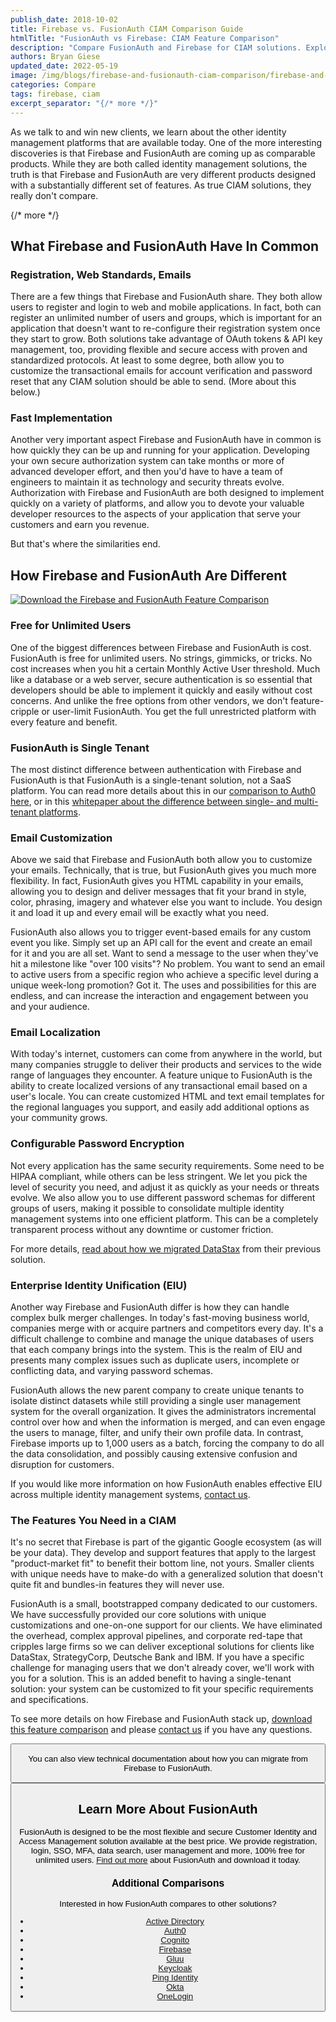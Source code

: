 ```yaml
---
publish_date: 2018-10-02 
title: Firebase vs. FusionAuth CIAM Comparison Guide
htmlTitle: "FusionAuth vs Firebase: CIAM Feature Comparison"
description: "Compare FusionAuth and Firebase for CIAM solutions. Explore differences in deployment models, customization options, and user management capabilities."
authors: Bryan Giese
updated_date: 2022-05-19
image: /img/blogs/firebase-and-fusionauth-ciam-comparison/firebase-and-fusionauth-comparison.jpg
categories: Compare
tags: firebase, ciam
excerpt_separator: "{/* more */}"
---
```


As we talk to and win new clients, we learn about the other identity management platforms that are available today. One of the more interesting discoveries is that Firebase and FusionAuth are coming up as comparable products. While they are both called identity management solutions, the truth is that Firebase and FusionAuth are very different products designed with a substantially different set of features. As true CIAM solutions, they really don't compare.

{/* more */}

## What Firebase and FusionAuth Have In Common

### Registration, Web Standards, Emails

There are a few things that Firebase and FusionAuth share. They both allow users to register and login to web and mobile applications. In fact, both can register an unlimited number of users and groups, which is important for an application that doesn't want to re-configure their registration system once they start to grow. Both solutions take advantage of OAuth tokens & API key management, too, providing flexible and secure access with proven and standardized protocols. At least to some degree, both allow you to customize the transactional emails for account verification and password reset that any CIAM solution should be able to send. (More about this below.)

### Fast Implementation
Another very important aspect Firebase and FusionAuth have in common is how quickly they can be up and running for your application. Developing your own secure authorization system can take months or more of advanced developer effort, and then you'd have to have a team of engineers to maintain it as technology and security threats evolve. Authorization with Firebase and FusionAuth are both designed to implement quickly on a variety of platforms, and allow you to devote your valuable developer resources to the aspects of your application that serve your customers and earn you revenue.

But that's where the similarities end.

## How Firebase and FusionAuth Are Different

[![Download the Firebase and FusionAuth Feature Comparison](/img/blogs/firebase-and-fusionauth-ciam-comparison/firebase-fusionauth-compare-sample.png)](/resources/fusionauth-vs-firebase.pdf)

### Free for Unlimited Users
One of the biggest differences between Firebase and FusionAuth is cost. FusionAuth is free for unlimited users. No strings, gimmicks, or tricks. No cost increases when you hit a certain Monthly Active User threshold. Much like a database or a web server, secure authentication is so essential that developers should be able to implement it quickly and easily without cost concerns. And unlike the free options from other vendors, we don't feature-cripple or user-limit FusionAuth. You get the full unrestricted platform with every feature and benefit.

### FusionAuth is Single Tenant

The most distinct difference between authentication with Firebase and FusionAuth is that FusionAuth is a single-tenant solution, not a SaaS platform. You can read more details about this in our [comparison to Auth0 here](/blog/2018/10/19/auth0-and-fusionauth-a-tale-of-two-solutions "Read our comparison to Auth0"), or in this [whitepaper about the difference between single- and multi-tenant platforms](/articles/identity-basics/multi-tenancy-vs-single-tenant-idaas-solutions "Read more about single- and multi-tenant identity solutions").

### Email Customization

Above we said that Firebase and FusionAuth both allow you to customize your emails. Technically, that is true, but FusionAuth gives you much more flexibility. In fact, FusionAuth gives you HTML capability in your emails, allowing you to design and deliver messages that fit your brand in style, color, phrasing, imagery and whatever else you want to include. You design it and load it up and every email will be exactly what you need.

FusionAuth also allows you to trigger event-based emails for any custom event you like. Simply set up an API call for the event and create an email for it and you are all set. Want to send a message to the user when they've hit a milestone like "over 100 visits"? No problem. You want to send an email to active users from a specific region who achieve a specific level during a unique week-long promotion? Got it. The uses and possibilities for this are endless, and can increase the interaction and engagement between you and your audience.

### Email Localization

With today's internet, customers can come from anywhere in the world, but many companies struggle to deliver their products and services to the wide range of languages they encounter. A feature unique to FusionAuth is the ability to create localized versions of any transactional email based on a user's locale. You can create customized HTML and text email templates for the regional languages you support, and easily add additional options as your community grows.

### Configurable Password Encryption

Not every application has the same security requirements. Some need to be HIPAA compliant, while others can be less stringent. We let you pick the level of security you need, and adjust it as quickly as your needs or threats evolve. We also allow you to use different password schemas for different groups of users, making it possible to consolidate multiple identity management systems into one efficient platform. This can be a completely transparent process without any downtime or customer friction.

For more details, [read about how we migrated DataStax](/resources/datastax-case-study.pdf "Read about DataStax migration") from their previous solution.

### Enterprise Identity Unification (EIU)

Another way Firebase and FusionAuth differ is how they can handle complex bulk merger challenges. In today's fast-moving business world, companies merge with or acquire partners and competitors every day. It's a difficult challenge to combine and manage the unique databases of users that each company brings into the system. This is the realm of EIU and presents many complex issues such as duplicate users, incomplete or conflicting data, and varying password schemas.

FusionAuth allows the new parent company to create unique tenants to isolate distinct datasets while still providing a single user management system for the overall organization. It gives the administrators incremental control over how and when the information is merged, and can even engage the users to manage, filter, and unify their own profile data. In contrast, Firebase imports up to 1,000 users as a batch, forcing the company to do all the data consolidation, and possibly causing extensive confusion and disruption for customers.

If you would like more information on how FusionAuth enables effective EIU across multiple identity management systems, [contact us](/contact "Contact us today!").

### The Features You Need in a CIAM
It's no secret that Firebase is part of the gigantic Google ecosystem (as will be your data). They develop and support features that apply to the largest "product-market fit" to benefit their bottom line, not yours. Smaller clients with unique needs have to make-do with a generalized solution that doesn't quite fit and bundles-in features they will never use.

FusionAuth is a small, bootstrapped company dedicated to our customers. We have successfully provided our core solutions with unique customizations and one-on-one support for our clients. We have eliminated the overhead, complex approval pipelines, and corporate red-tape that cripples large firms so we can deliver exceptional solutions for clients like DataStax, StrategyCorp, Deutsche Bank and IBM. If you have a specific challenge for managing users that we don't already cover, we'll work with you for a solution. This is an added benefit to having a single-tenant solution: your system can be customized to fit your specific requirements and specifications.

To see more details on how Firebase and FusionAuth stack up, [download this feature comparison](/resources/fusionauth-vs-firebase.pdf "Firebase and FusionAuth Feature Comparison") and please [contact us](/contact "Contact Us") if you have any questions.

<Button label="Download the Firebase and FusionAuth Feature Comparison" href="/resources/fusionauth-vs-firebase.pdf" />

You can also view technical documentation about how you can migrate from Firebase to FusionAuth.

<Button label="View the Firebase Technical Migration Guide" href="/docs/lifecycle/migrate-users/bulk/firebase" />

## Learn More About FusionAuth
FusionAuth is designed to be the most flexible and secure Customer Identity and Access Management solution available at the best price. We provide registration, login, SSO, MFA, data search, user management and more, 100% free for unlimited users. [Find out more](/ "FusionAuth Home") about FusionAuth and download it today.

### Additional Comparisons

Interested in how FusionAuth compares to other solutions?
- [Active Directory](/blog/2018/09/14/active-directory-and-fusionauth-ciam-comparison "Active Directory and FusionAuth")
- [Auth0](/blog/2018/10/19/auth0-and-fusionauth-a-tale-of-two-solutions "Auth0 and FusionAuth")
- [Cognito](/blog/2018/09/18/amazon-cognito-and-fusionauth-comparison "Amazon Cognito and FusionAuth")
- [Firebase](/blog/2018/10/02/firebase-and-fusionauth-ciam-comparison "Firebase and FusionAuth")
- [Gluu](/blog/2019/07/16/gluu-fusionauth-compare-identity-management-solutions "Gluu and FusionAuth")
- [Keycloak](/blog/2019/03/06/keycloak-fusionauth-comparison "Keycloak and FusionAuth")
- [Ping Identity](/blog/2018/10/08/quick-comparison-ping-identity-and-fusionauth "Ping Identity and FusionAuth")
- [Okta](/blog/2018/10/16/8-things-to-know-about-okta-and-fusionauth "Okta and FusionAuth")
- [OneLogin](/blog/2018/10/12/onelogin-and-fusionauth "OneLogin and FusionAuth")
